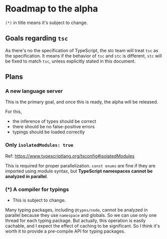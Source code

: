 # Roadmap to the alpha

`(*)` in title means it's subject to change.


## Goals regarding `tsc`

As there's no the specification of TypeScript, the stc team will treat `tsc` as the specification.
It means if the behavior of `tsc` and `stc` is different, `stc` will be fixed to match `tsc`, unless explicitly stated in this document.

## Plans

### A new language server    

This is the primary goal, and once this is ready, the alpha will be released.

For this, 

 - the inference of types should be correct
 - there should be no false-positive errors
 - typings should be loaded correctly

### Only `isolatedModules: true`

Ref: https://www.typescriptlang.org/tsconfig#isolatedModules

This is required for proper parallelization. `const enums` are fine if they are imported using module syntax, but **TypeScript namespaces cannot be analyzed in parallel**.

### (*) A compiler for typings

 - This is subject to change.

Many typing packages, including `@types/node`, cannot be analyzed in parallel because they use `namespace` and globals.
So we can use only one thread for each typing package.
But actually, this operation is easily cachable, and I expect the effect of caching to be significant.
So I think it's worth it to provide a pre-compile API for typing packages.